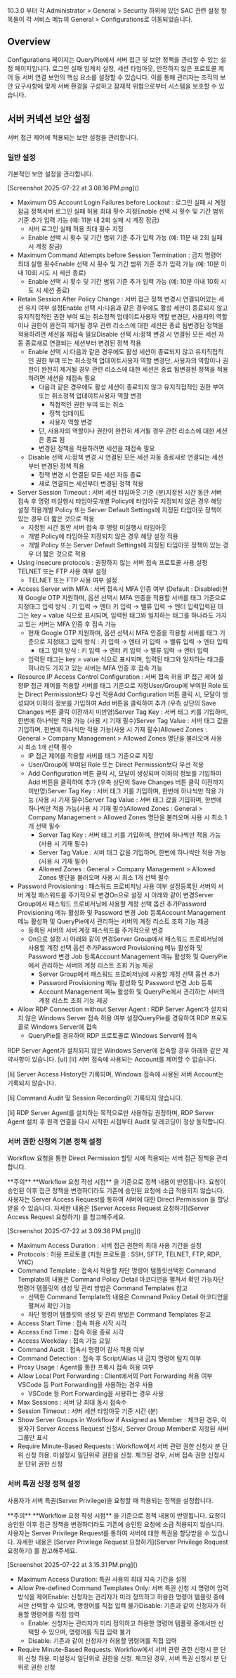 
<Callout type="info">
10.3.0 부터 각 Administrator &gt; General &gt; Security 하위에 있던 SAC 관련 설정 항목들이 각 서비스 메뉴의 General &gt; Configurations로 이동되었습니다. 
</Callout>

## Overview
Configurations 페이지는 QueryPie에서 서버 접근 및 보안 정책을 관리할 수 있는 설정 페이지입니다. 로그인 실패 임계치 설정, 세션 타임아웃, 안전하지 않은 프로토콜 제어 등 서버 연결 보안의 핵심 요소를 설정할 수 있습니다. 이를 통해 관리자는 조직의 보안 요구사항에 맞게 서버 환경을 구성하고 잠재적 위협으로부터 시스템을 보호할 수 있습니다.

## 서버 커넥션 보안 설정
서버 접근 제어에 적용되는 보안 설정을 관리합니다.

### 일반 설정
기본적인 보안 설정을 관리합니다.

<p align="center">
<div>[Screenshot 2025-07-22 at 3.08.16 PM.png]()</div>
</p>

* Maximum OS Account Login Failures before Lockout : 로그인 실패 시 계정 잠금 정책서버 로그인 실패 허용 최대 횟수 지정Enable 선택 시 횟수 및 기간 범위 기준 추가 입력 가능 (예: 11분 내 2회 실패 시 계정 잠금)
  * 서버 로그인 실패 허용 최대 횟수 지정
  * Enable 선택 시 횟수 및 기간 범위 기준 추가 입력 가능 (예: 11분 내 2회 실패 시 계정 잠금)
* Maximum Command Attempts before Session Termination : 금지 명령어 최대 실행 횟수Enable 선택 시 횟수 및 기간 범위 기준 추가 입력 가능 (예: 10분 이내 10회 시도 시 세션 종료)
  * Enable 선택 시 횟수 및 기간 범위 기준 추가 입력 가능 (예: 10분 이내 10회 시도 시 세션 종료)
* Retain Session After Policy Change : 서버 접근 정책 변경시 연결되어있는 세션 유지 여부 설정Enable 선택 시:다음과 같은 경우에도 활성 세션이 종료되지 않고 유지직접적인 권한 부여 또는 취소정책 업데이트사용자 역할 변경단, 사용자의 역할이나 권한이 완전히 제거될 경우 관련 리소스에 대한 세션은 종료 됨변경된 정책을 적용하려면 세션을 재접속 필요Disable 선택 시:정책 변경 시 연결된 모든 세션 자동 종료새로 연결되는 세션부터 변경된 정책 적용
  * Enable 선택 시:다음과 같은 경우에도 활성 세션이 종료되지 않고 유지직접적인 권한 부여 또는 취소정책 업데이트사용자 역할 변경단, 사용자의 역할이나 권한이 완전히 제거될 경우 관련 리소스에 대한 세션은 종료 됨변경된 정책을 적용하려면 세션을 재접속 필요
    * 다음과 같은 경우에도 활성 세션이 종료되지 않고 유지직접적인 권한 부여 또는 취소정책 업데이트사용자 역할 변경
      * 직접적인 권한 부여 또는 취소
      * 정책 업데이트
      * 사용자 역할 변경
    * 단, 사용자의 역할이나 권한이 완전히 제거될 경우 관련 리소스에 대한 세션은 종료 됨
    * 변경된 정책을 적용하려면 세션을 재접속 필요
  * Disable 선택 시:정책 변경 시 연결된 모든 세션 자동 종료새로 연결되는 세션부터 변경된 정책 적용
    * 정책 변경 시 연결된 모든 세션 자동 종료
    * 새로 연결되는 세션부터 변경된 정책 적용
* Server Session Timeout : 서버 세션 타임아웃 기준 (분)지정된 시간 동안 서버 접속 후 명령 미실행시 타임아웃개별 Policy에 타임아웃 지정되지 않은 경우 해당 설정 적용개별 Policy 또는 Server Default Settings에 지정된 타임아웃 정책이 있는 경우 더 짧은 것으로 적용
  * 지정된 시간 동안 서버 접속 후 명령 미실행시 타임아웃
  * 개별 Policy에 타임아웃 지정되지 않은 경우 해당 설정 적용
  * 개별 Policy 또는 Server Default Settings에 지정된 타임아웃 정책이 있는 경우 더 짧은 것으로 적용
* Using insecure protocols : 권장하지 않는 서버 접속 프로토콜 사용 설정TELNET 또는 FTP 사용 여부 설정
  * TELNET 또는 FTP 사용 여부 설정
* Access Server with MFA : 서버 접속시 MFA 인증 여부 (Default : Disabled)현재 Google OTP 지원하며, 옵션 선택시 MFA 인증을 적용할 서버를 태그 기준으로 지정태그 입력 방식 : 키 입력 → 엔터 키 입력 → 밸류 입력 → 엔터 입력입력된 태그는 key = value 식으로 표시되며, 입력된 태그와 일치하는 태그를 하나라도 가지고 있는 서버는 MFA 인증 후 접속 가능
  * 현재 Google OTP 지원하며, 옵션 선택시 MFA 인증을 적용할 서버를 태그 기준으로 지정태그 입력 방식 : 키 입력 → 엔터 키 입력 → 밸류 입력 → 엔터 입력
    * 태그 입력 방식 : 키 입력 → 엔터 키 입력 → 밸류 입력 → 엔터 입력
  * 입력된 태그는 key = value 식으로 표시되며, 입력된 태그와 일치하는 태그를 하나라도 가지고 있는 서버는 MFA 인증 후 접속 가능
* Resource IP Access Control Configuration : 서버 접속 허용 IP 접근 제어 설정IP 접근 제어를 적용할 서버를 태그 기준으로 지정User/Group에 부여된 Role 또는 Direct Permission보다 우선 적용Add Configuration 버튼 클릭 시, 모달이 생성되며 이하의 정보를 기입하여 Add 버튼을 클릭하여 추가 (우측 상단의 Save Changes 버튼 클릭 이전까지 미반영)Server Tag Key : 서버 태그 키를 기입하며, 한번에 하나씩만 적용 가능 (사용 시 기재 필수)Server Tag Value : 서버 태그 값을 기입하며, 한번에 하나씩만 적용 가능(사용 시 기재 필수)Allowed Zones : General > Company Management > Allowed Zones 명단을 불러오며 사용 시 최소 1개 선택 필수
  * IP 접근 제어를 적용할 서버를 태그 기준으로 지정
  * User/Group에 부여된 Role 또는 Direct Permission보다 우선 적용
  * Add Configuration 버튼 클릭 시, 모달이 생성되며 이하의 정보를 기입하여 Add 버튼을 클릭하여 추가 (우측 상단의 Save Changes 버튼 클릭 이전까지 미반영)Server Tag Key : 서버 태그 키를 기입하며, 한번에 하나씩만 적용 가능 (사용 시 기재 필수)Server Tag Value : 서버 태그 값을 기입하며, 한번에 하나씩만 적용 가능(사용 시 기재 필수)Allowed Zones : General > Company Management > Allowed Zones 명단을 불러오며 사용 시 최소 1개 선택 필수
    * Server Tag Key : 서버 태그 키를 기입하며, 한번에 하나씩만 적용 가능 (사용 시 기재 필수)
    * Server Tag Value : 서버 태그 값을 기입하며, 한번에 하나씩만 적용 가능(사용 시 기재 필수)
    * Allowed Zones : General > Company Management > Allowed Zones 명단을 불러오며 사용 시 최소 1개 선택 필수
* Password Provisioning : 패스워드 프로비저닝 사용 여부 설정등록된 서버의 서버 계정 패스워드를 주기적으로 변경On으로 설정 시 아래와 같이 변경Server Group에서 패스워드 프로비저닝에 사용할 계정 선택 옵션 추가Password Provisioning 메뉴 활성화 및 Password 변경 Job 등록Account Management 메뉴 활성화 및 QueryPie에서 관리하는 서버의 계정 리스트 조회 기능 제공
  * 등록된 서버의 서버 계정 패스워드를 주기적으로 변경
  * On으로 설정 시 아래와 같이 변경Server Group에서 패스워드 프로비저닝에 사용할 계정 선택 옵션 추가Password Provisioning 메뉴 활성화 및 Password 변경 Job 등록Account Management 메뉴 활성화 및 QueryPie에서 관리하는 서버의 계정 리스트 조회 기능 제공
    * Server Group에서 패스워드 프로비저닝에 사용할 계정 선택 옵션 추가
    * Password Provisioning 메뉴 활성화 및 Password 변경 Job 등록
    * Account Management 메뉴 활성화 및 QueryPie에서 관리하는 서버의 계정 리스트 조회 기능 제공
* Allow RDP Connection without Server Agent : RDP Server Agent가 설치되지 않은 Windows Server 접속  허용 여부 설정QueryPie를 경유하여 RDP 프로토콜로 Windows Server에 접속
  * QueryPie를 경유하여 RDP 프로토콜로 Windows Server에 접속

<Callout>
RDP Server Agent가 설치되지 않은 Windows Server에 접속할 경우 아래와 같은 제약사항이 있습니다. 
[ul]
[li]
서버 접속에 사용되는 Account를 제어할 수 없습니다. 

[li]
Server Access History만 기록되며, Windows 접속에 사용된 서버 Account는 기록되지 않습니다. 

[li]
Command Audit 및 Session Recording이 기록되지 않습니다. 

[li]
RDP Server Agent를 설치하는 목적으로만 사용하길 권장하며, RDP Server Agent 설치 후 원격 연결을 다시 시작한 시점부터 Audit 및 레코딩이 정상 동작합니다. 


</Callout>

### 서버 권한 신청의 기본 정책 설정
Workflow 요청을 통한 Direct Permission 할당 시에 적용되는 서버 접근 정책을 관리합니다.

<Callout>
**주의** 
**Workflow 요청 작성 시점** 을 기준으로 정책 내용이 반영됩니다. 요청이 승인된 이후 접근 정책을 변경하더라도 기존에 승인된 요청에 소급 적용되지 않습니다. 
</Callout>

<Callout type="info">
사용자는 Server Access Request를 통하여 서버에 대한 Direct Permission 을 할당받을 수 있습니다. 자세한 내용은 [Server Access Request 요청하기](Server Access Request 요청하기) 를 참고해주세요. 
</Callout>

<p align="center">
<div>[Screenshot 2025-07-22 at 3.09.36 PM.png]()</div>
</p>

* Maximum Access Duration : 서버 접근 권한의 최대 사용 기간을 설정
* Protocols : 허용 프로토콜 (지원 프로토콜 : SSH, SFTP, TELNET, FTP, RDP, VNC)
* Command Template : 접속시 적용할 차단 명령어 템플릿선택한 Command Template의 내용은 Command Policy Detail 아코디언을 펼쳐서 확인 가능차단 명령어 템플릿의 생성 및 관리 방법은 Command Templates 참고
  * 선택한 Command Template의 내용은 Command Policy Detail 아코디언을 펼쳐서 확인 가능
  * 차단 명령어 템플릿의 생성 및 관리 방법은 Command Templates 참고
* Access Start Time : 접속 허용 시작 시각
* Access End Time : 접속 허용 종료 시각
* Access Weekday : 접속 가능 요일
* Command Audit : 접속시 명령어 감사 적용 여부
* Command Detection : 접속 후 Script/Alias 내 금지 명령어 탐지 여부
* Proxy Usage : Agent를 통한 프록시 접속 허용 여부
* Allow Local Port Forwarding : Client에서의 Port Forwarding 허용 여부VSCode 등 Port Forwarding을 사용하는 경우 사용
  * VSCode 등 Port Forwarding을 사용하는 경우 사용
* Max Sessions : 서버 당 최대 동시 접속수
* Session Timeout : 서버 세션 타임아웃 기준 시간 (분)
* Show Server Groups in Workflow if Assigned as Member : 체크된 경우, 이용자가 Server Access Request 신청시, Server Group Member로 지정된 서버 그룹만 표시
* Require Minute-Based Requests : Workflow에서 서버 관련 권한 신청시 분 단위 신청 허용. 미설정시 일단위로 권한을 신청. 체크된 경우, 서버 접속 권한 신청시 분 단위 권한 신청

### 서버 특권 신청 정책 설정
사용자가 서버 특권(Server Privilege)을 요청할 때 적용되는 정책을 설정합니다.

<Callout>
**주의** 
**Workflow 요청 작성 시점** 을 기준으로 정책 내용이 반영됩니다. 요청이 승인된 이후 접근 정책을 변경하더라도 기존에 승인된 요청에 소급 적용되지 않습니다. 
</Callout>

<Callout type="info">
사용자는 Server Privilege Request를 통하여 서버에 대한 특권을 할당받을 수 있습니다. 자세한 내용은 [Server Privilege Request 요청하기](Server Privilege Request 요청하기) 를 참고해주세요. 
</Callout>

<p align="center">
<div>[Screenshot 2025-07-22 at 3.15.31 PM.png]()</div>
</p>

* Maximum Access Duration: 특권 사용의 최대 지속 기간을 설정
* Allow Pre-defined Command Templates Only: 서버 특권 신청 시 명령어 입력 방식을 제어Enable: 신청자는 관리자가 미리 정의하고 허용한 명령어 템플릿 중에서만 선택할 수 있으며, 명령어를 직접 입력 불가Disable: 기존과 같이 신청자가 허용할 명령어를 직접 입력
  * Enable: 신청자는 관리자가 미리 정의하고 허용한 명령어 템플릿 중에서만 선택할 수 있으며, 명령어를 직접 입력 불가
  * Disable: 기존과 같이 신청자가 허용할 명령어를 직접 입력
* Require Minute-Based Requests: Workflow에서 서버 관련 권한 신청시 분 단위 신청 허용. 미설정시 일단위로 권한을 신청. 체크된 경우, 서버 특권 신청시 분 단위로 권한 신청
